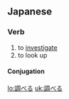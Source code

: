 ==Japanese==
{{ja-kanjitab|調}}
===Verb===
{{ja-verb|kk|type=2|tr=trans|hira=しらべる|rom=shiraberu}}
#to [[investigate]]
#to look up
====Conjugation====
{{ja-ichi|調べ|しらべ|shirabe}}

[[lo:調べる]]
[[uk:調べる]]